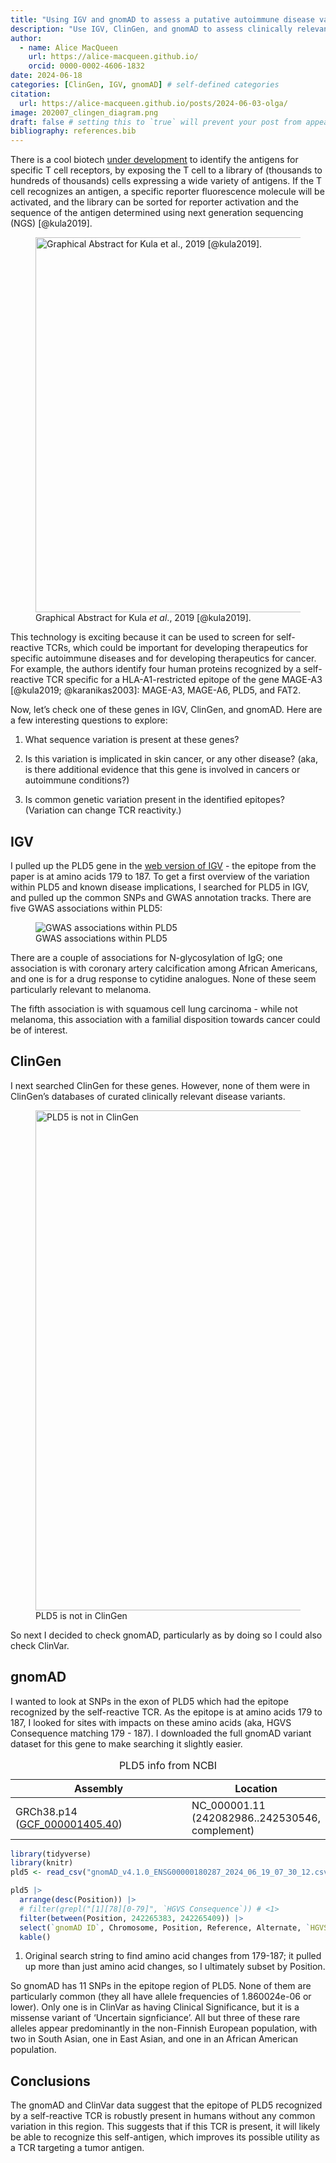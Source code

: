 ```yaml
---
title: "Using IGV and gnomAD to assess a putative autoimmune disease variant"
description: "Use IGV, ClinGen, and gnomAD to assess clinically relevant sequence variation near a self-reactive TCR target."
author:
  - name: Alice MacQueen
    url: https://alice-macqueen.github.io/
    orcid: 0000-0002-4606-1832
date: 2024-06-18
categories: [ClinGen, IGV, gnomAD] # self-defined categories
citation: 
  url: https://alice-macqueen.github.io/posts/2024-06-03-olga/
image: 202007_clingen_diagram.png
draft: false # setting this to `true` will prevent your post from appearing on your listing page until you're ready!
bibliography: references.bib
---
```


There is a cool biotech [under development](https://www.tscan.com) to identify the antigens for specific T cell receptors, by exposing the T cell to a library of (thousands to hundreds of thousands) cells expressing a wide variety of antigens. If the T cell recognizes an antigen, a specific reporter fluorescence molecule will be activated, and the library can be sorted for reporter activation and the sequence of the antigen determined using next generation sequencing (NGS) [@kula2019].

![Graphical Abstract for Kula *et al*., 2019 [@kula2019].](fx1_lrg.jpg){width="600"}

This technology is exciting because it can be used to screen for self-reactive TCRs, which could be important for developing therapeutics for specific autoimmune diseases and for developing therapeutics for cancer. For example, the authors identify four human proteins recognized by a self-reactive TCR specific for a HLA-A1-restricted epitope of the gene MAGE-A3 [@kula2019; @karanikas2003]: MAGE-A3, MAGE-A6, PLD5, and FAT2.

Now, let's check one of these genes in IGV, ClinGen, and gnomAD. Here are a few interesting questions to explore:

1.  What sequence variation is present at these genes?

2.  Is this variation is implicated in skin cancer, or any other disease? (aka, is there additional evidence that this gene is involved in cancers or autoimmune conditions?)

3.  Is common genetic variation present in the identified epitopes? (Variation can change TCR reactivity.)

## IGV

I pulled up the PLD5 gene in the [web version of IGV](https://igv.org/app/) - the epitope from the paper is at amino acids 179 to 187. To get a first overview of the variation within PLD5 and known disease implications, I searched for PLD5 in IGV, and pulled up the common SNPs and GWAS annotation tracks. There are five GWAS associations within PLD5:

![GWAS associations within PLD5](GWAS_PLD5_cancer.png)

There are a couple of associations for N-glycosylation of IgG; one association is with coronary artery calcification among African Americans, and one is for a drug response to cytidine analogues. None of these seem particularly relevant to melanoma.

The fifth association is with squamous cell lung carcinoma - while not melanoma, this association with a familial disposition towards cancer could be of interest.

## ClinGen

I next searched ClinGen for these genes. However, none of them were in ClinGen's databases of curated clinically relevant disease variants.

![PLD5 is not in ClinGen](Screenshot_ClinGen.png){width="800"}

So next I decided to check gnomAD, particularly as by doing so I could also check ClinVar.

## gnomAD

I wanted to look at SNPs in the exon of PLD5 which had the epitope recognized by the self-reactive TCR. As the epitope is at amino acids 179 to 187, I looked for sites with impacts on these amino acids (aka, HGVS Consequence matching 179 - 187). I downloaded the full gnomAD variant dataset for this gene to make searching it slightly easier.

| Assembly                                                                                 | Location                                        |
|----------------------------------------------|--------------------------|
| GRCh38.p14 ([GCF_000001405.40](https://www.ncbi.nlm.nih.gov/assembly/GCF_000001405.40/)) | NC_000001.11 (242082986..242530546, complement) |

: PLD5 info from NCBI

```r
library(tidyverse)
library(knitr)
pld5 <- read_csv("gnomAD_v4.1.0_ENSG00000180287_2024_06_19_07_30_12.csv")
```

```r
pld5 |> 
  arrange(desc(Position)) |> 
  # filter(grepl("[1][78][0-79]", `HGVS Consequence`)) # <1>
  filter(between(Position, 242265383, 242265409)) |> 
  select(`gnomAD ID`, Chromosome, Position, Reference, Alternate, `HGVS Consequence`, `VEP Annotation`, `ClinVar Clinical Significance`, `Allele Frequency`, everything()) |> 
  kable()
```

1.  Original search string to find amino acid changes from 179-187; it pulled up more than just amino acid changes, so I ultimately subset by Position.

So gnomAD has 11 SNPs in the epitope region of PLD5. None of them are particularly common (they all have allele frequencies of 1.860024e-06 or lower). Only one is in ClinVar as having Clinical Significance, but it is a missense variant of 'Uncertain signficiance'. All but three of these rare alleles appear predominantly in the non-Finnish European population, with two in South Asian, one in East Asian, and one in an African American population.

## Conclusions

The gnomAD and ClinVar data suggest that the epitope of PLD5 recognized by a self-reactive TCR is robustly present in humans without any common variation in this region. This suggests that if this TCR is present, it will likely be able to recognize this self-antigen, which improves its possible utility as a TCR targeting a tumor antigen.
